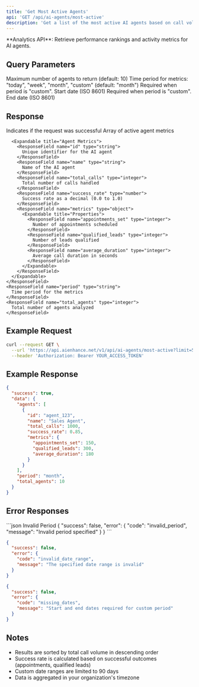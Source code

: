 ```yaml
---
title: 'Get Most Active Agents'
api: 'GET /api/ai-agents/most-active'
description: 'Get a list of the most active AI agents based on call volume'
---
```


<Note>
  **Analytics API**: Retrieve performance rankings and activity metrics for AI agents.
</Note>

## Query Parameters

<ParamField query="limit" type="integer">
  Maximum number of agents to return (default: 10)
</ParamField>

<ParamField query="period" type="string">
  Time period for metrics: "today", "week", "month", "custom" (default: "month")
</ParamField>

<ParamField query="start_date" type="string">
  Required when period is "custom". Start date (ISO 8601)
</ParamField>

<ParamField query="end_date" type="string">
  Required when period is "custom". End date (ISO 8601)
</ParamField>

## Response

<ResponseField name="success" type="boolean">
  Indicates if the request was successful
</ResponseField>

<ResponseField name="data" type="object">
  <Expandable title="Properties">
    <ResponseField name="agents" type="array">
      Array of active agent metrics
      
      <Expandable title="Agent Metrics">
        <ResponseField name="id" type="string">
          Unique identifier for the AI agent
        </ResponseField>
        <ResponseField name="name" type="string">
          Name of the AI agent
        </ResponseField>
        <ResponseField name="total_calls" type="integer">
          Total number of calls handled
        </ResponseField>
        <ResponseField name="success_rate" type="number">
          Success rate as a decimal (0.0 to 1.0)
        </ResponseField>
        <ResponseField name="metrics" type="object">
          <Expandable title="Properties">
            <ResponseField name="appointments_set" type="integer">
              Number of appointments scheduled
            </ResponseField>
            <ResponseField name="qualified_leads" type="integer">
              Number of leads qualified
            </ResponseField>
            <ResponseField name="average_duration" type="integer">
              Average call duration in seconds
            </ResponseField>
          </Expandable>
        </ResponseField>
      </Expandable>
    </ResponseField>
    <ResponseField name="period" type="string">
      Time period for the metrics
    </ResponseField>
    <ResponseField name="total_agents" type="integer">
      Total number of agents analyzed
    </ResponseField>
  </Expandable>
</ResponseField>

## Example Request

```bash
curl --request GET \
  --url 'https://api.aienhance.net/v1/api/ai-agents/most-active?limit=5&period=month' \
  --header 'Authorization: Bearer YOUR_ACCESS_TOKEN'
```

## Example Response

```json
{
  "success": true,
  "data": {
    "agents": [
      {
        "id": "agent_123",
        "name": "Sales Agent",
        "total_calls": 1000,
        "success_rate": 0.85,
        "metrics": {
          "appointments_set": 150,
          "qualified_leads": 300,
          "average_duration": 180
        }
      }
    ],
    "period": "month",
    "total_agents": 10
  }
}
```

## Error Responses

<CodeGroup>
```json Invalid Period
{
  "success": false,
  "error": {
    "code": "invalid_period",
    "message": "Invalid period specified"
  }
}
```

```json Invalid Date Range
{
  "success": false,
  "error": {
    "code": "invalid_date_range",
    "message": "The specified date range is invalid"
  }
}
```

```json Missing Dates
{
  "success": false,
  "error": {
    "code": "missing_dates",
    "message": "Start and end dates required for custom period"
  }
}
```
</CodeGroup>

## Notes

- Results are sorted by total call volume in descending order
- Success rate is calculated based on successful outcomes (appointments, qualified leads)
- Custom date ranges are limited to 90 days
- Data is aggregated in your organization's timezone
